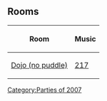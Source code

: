 {{NeedSWFs}}
{{CPW|Water Party 2007|Water Party 2007}}

==Rooms==
{|class="wikitable" style="margin: 1em auto;"
!Room!!Music
|-
|[[Media:ArtworkRoomsDojo50.swf|Dojo (no puddle)]]||[[Media:Music217.swf|217]]
|}

{{Parties}}
[[Category:Parties of 2007]]
